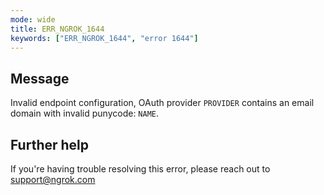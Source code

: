```yaml
---
mode: wide
title: ERR_NGROK_1644
keywords: ["ERR_NGROK_1644", "error 1644"]
---
```


## Message

Invalid endpoint configuration, OAuth provider `PROVIDER` contains an email domain with invalid punycode: `NAME`.

## Further help

If you're having trouble resolving this error, please reach out to [support@ngrok.com](mailto:support@ngrok.com?subject=Help%20with%20ERR_NGROK_1644)
